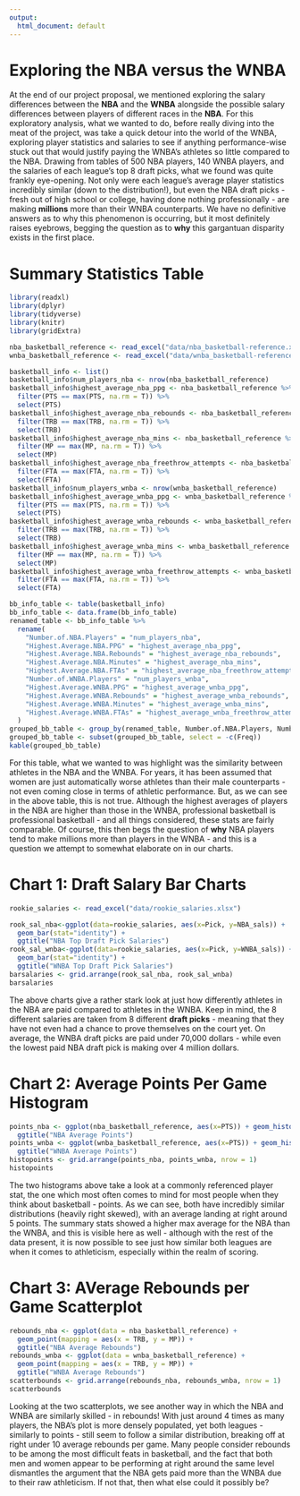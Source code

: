 ```yaml
---
output:
  html_document: default
---
```

# Exploring the NBA versus the WNBA
At the end of our project proposal, we mentioned exploring the salary differences between the **NBA** and the **WNBA** alongside the possible salary differences between players of different races in the **NBA**. For this exploratory analysis, what we wanted to do, before really diving into the meat of the project, was take a quick detour into the world of the WNBA, exploring player statistics and salaries to see if anything performance-wise stuck out that would justify paying the WNBA's athletes so little compared to the NBA. Drawing from tables of 500 NBA players, 140 WNBA players, and the salaries of each league's top 8 draft picks, what we found was quite frankly eye-opening. Not only were each league's average player statistics incredibly similar (down to the distribution!), but even the NBA draft picks - fresh out of high school or college, having done nothing professionally - are making __millions__ more than their WNBA counterparts. We have no definitive answers as to why this phenomenon is occurring, but it most definitely raises eyebrows, begging the question as to __why__ this gargantuan disparity exists in the first place.


# Summary Statistics Table
```r
library(readxl)
library(dplyr)
library(tidyverse)
library(knitr)
library(gridExtra)
```

```r
nba_basketball_reference <- read_excel("data/nba_basketball-reference.xlsx")
wnba_basketball_reference <- read_excel("data/wnba_basketball-reference.xlsx")

basketball_info <- list()
basketball_info$num_players_nba <- nrow(nba_basketball_reference)
basketball_info$highest_average_nba_ppg <- nba_basketball_reference %>%
  filter(PTS == max(PTS, na.rm = T)) %>%
  select(PTS)
basketball_info$highest_average_nba_rebounds <- nba_basketball_reference %>%
  filter(TRB == max(TRB, na.rm = T)) %>%
  select(TRB)
basketball_info$highest_average_nba_mins <- nba_basketball_reference %>%
  filter(MP == max(MP, na.rm = T)) %>%
  select(MP)
basketball_info$highest_average_nba_freethrow_attempts <- nba_basketball_reference %>%
  filter(FTA == max(FTA, na.rm = T)) %>%
  select(FTA)
basketball_info$num_players_wnba <- nrow(wnba_basketball_reference)
basketball_info$highest_average_wnba_ppg <- wnba_basketball_reference %>%
  filter(PTS == max(PTS, na.rm = T)) %>%
  select(PTS)
basketball_info$highest_average_wnba_rebounds <- wnba_basketball_reference %>%
  filter(TRB == max(TRB, na.rm = T)) %>%
  select(TRB)
basketball_info$highest_average_wnba_mins <- wnba_basketball_reference %>%
  filter(MP == max(MP, na.rm = T)) %>%
  select(MP)
basketball_info$highest_average_wnba_freethrow_attempts <- wnba_basketball_reference %>%
  filter(FTA == max(FTA, na.rm = T)) %>%
  select(FTA)

bb_info_table <- table(basketball_info)
bb_info_table <- data.frame(bb_info_table)
renamed_table <- bb_info_table %>%
  rename(
    "Number.of.NBA.Players" = "num_players_nba",
    "Highest.Average.NBA.PPG" = "highest_average_nba_ppg",
    "Highest.Average.NBA.Rebounds" = "highest_average_nba_rebounds",
    "Highest.Average.NBA.Minutes" = "highest_average_nba_mins",
    "Highest.Average.NBA.FTAs" = "highest_average_nba_freethrow_attempts",
    "Number.of.WNBA.Players" = "num_players_wnba",
    "Highest.Average.WNBA.PPG" = "highest_average_wnba_ppg",
    "Highest.Average.WNBA.Rebounds" = "highest_average_wnba_rebounds",
    "Highest.Average.WNBA.Minutes" = "highest_average_wnba_mins",
    "Highest.Average.WNBA.FTAs" = "highest_average_wnba_freethrow_attempts",
  )
grouped_bb_table <- group_by(renamed_table, Number.of.NBA.Players, Number.of.WNBA.Players)
grouped_bb_table <- subset(grouped_bb_table, select = -c(Freq))
kable(grouped_bb_table)
```
For this table, what we wanted to was highlight was the similarity between athletes in the NBA and the WNBA. For years, it has been assumed that women are just automatically worse athletes than their male counterparts - not even coming close in terms of athletic performance. But, as we can see in the above table, this is not true. Although the highest averages of players in the NBA are higher than those in the WNBA, professional basketball is professional basketball - and all things considered, these stats are fairly comparable. Of course, this then begs the question of **why** NBA players tend to make millions more than players in the WNBA - and this is a question we attempt to somewhat elaborate on in our charts.


# Chart 1: Draft Salary Bar Charts
```r
rookie_salaries <- read_excel("data/rookie_salaries.xlsx")

rook_sal_nba<-ggplot(data=rookie_salaries, aes(x=Pick, y=NBA_sals)) +
  geom_bar(stat="identity") +
  ggtitle("NBA Top Draft Pick Salaries")
rook_sal_wnba<-ggplot(data=rookie_salaries, aes(x=Pick, y=WNBA_sals)) +
  geom_bar(stat="identity") +
  ggtitle("WNBA Top Draft Pick Salaries")
barsalaries <- grid.arrange(rook_sal_nba, rook_sal_wnba)
barsalaries
```
The above charts give a rather stark look at just how differently athletes in the NBA are paid compared to athletes in the WNBA. Keep in mind, the 8 different salaries are taken from 8 different __draft picks__ - meaning that they have not even had a chance to prove themselves on the court yet. On average, the WNBA draft picks are paid under 70,000 dollars - while even the lowest paid NBA draft pick is making over 4 million dollars.


# Chart 2: Average Points Per Game Histogram
```r
points_nba <- ggplot(nba_basketball_reference, aes(x=PTS)) + geom_histogram() +
  ggtitle("NBA Average Points")
points_wnba <- ggplot(wnba_basketball_reference, aes(x=PTS)) + geom_histogram() +
  ggtitle("WNBA Average Points")
histopoints <- grid.arrange(points_nba, points_wnba, nrow = 1) 
histopoints
```
The two histograms above take a look at a commonly referenced player stat, the one which most often comes to mind for most people when they think about basketball - points. As we can see, both have incredibly similar distributions (heavily right skewed), with an average landing at right around 5 points. The summary stats showed a higher max average for the NBA than the WNBA, and this is visible here as well - although with the rest of the data present, it is now possible to see just how similar both leagues are when it comes to athleticism, especially within the realm of scoring.


# Chart 3: AVerage Rebounds per Game Scatterplot
```r
rebounds_nba <- ggplot(data = nba_basketball_reference) +
  geom_point(mapping = aes(x = TRB, y = MP)) +
  ggtitle("NBA Average Rebounds")
rebounds_wnba <- ggplot(data = wnba_basketball_reference) +
  geom_point(mapping = aes(x = TRB, y = MP)) +
  ggtitle("WNBA Average Rebounds")
scatterbounds <- grid.arrange(rebounds_nba, rebounds_wnba, nrow = 1) 
scatterbounds
```
Looking at the two scatterplots, we see another way in which the NBA and WNBA are similarly skilled - in rebounds! With just around 4 times as many players, the NBA's plot is more densely populated, yet both leagues - similarly to points - still seem to follow a similar distribution, breaking off at right under 10 average rebounds per game. Many people consider rebounds to be among the most difficult feats in basketball, and the fact that both men and women appear to be performing at right around the same level dismantles the argument that the NBA gets paid more than the WNBA due to their raw athleticism. If not that, then what else could it possibly be?

